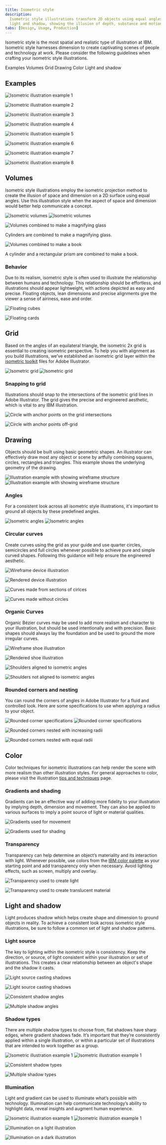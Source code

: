 ```yaml
---
title: Isometric style
description:
  Isometric style illustrations transform 2D objects using equal angles, color,
  light and shadow, showing the illusion of depth, substance and motion.
tabs: [Design, Usage, Production]
---
```


<PageDescription>

Isometric style is the most spatial and realistic type of illustration at IBM.
Isometric style harnesses dimension to create captivating scenes of people and
technology at work. Please consider the following guidelines when crafting your
isometric style illustrations.

</PageDescription>

<AnchorLinks>
  <AnchorLink>Examples</AnchorLink>
  <AnchorLink>Volumes</AnchorLink>
  <AnchorLink>Grid</AnchorLink>
  <AnchorLink>Drawing</AnchorLink>
  <AnchorLink>Color</AnchorLink>
  <AnchorLink>Light and shadow</AnchorLink>
</AnchorLinks>

## Examples

![Isometric illustration example 1](./images/Gallery1.png)

<Row className="mock-gallery">

<Column colMd={4} colLg={4}>

![Isometric illustration example 2](./images/Gallery2.png)

</Column>

<Column colMd={4} colLg={4}>

![Isometric illustration example 3](./images/Gallery3.png)

</Column>

<Column colMd={4} colLg={4}>

![Isometric illustration example 4](./images/Gallery4.png)

</Column>

</Row>

![Isometric illustration example 5](./images/Gallery5.svg)

<Row className="mock-gallery">

<Column colMd={4} colLg={4}>

![Isometric illustration example 6](./images/Gallery6.svg)

</Column>

<Column colMd={4} colLg={4}>

![Isometric illustration example 7](./images/Gallery7.png)

</Column>

<Column colMd={4} colLg={4}>

![Isometric illustration example 8](./images/Gallery8.png)

</Column>

</Row>

## Volumes

Isometric style illustrations employ the isometric projection method to create
the illusion of space and dimension on a 2D surface using equal angles. Use this
illustration style when the aspect of space and dimension would better help
communicate a concept.

<ArtDirection>

![Isometric volumes](./images/Volumes_Mobile.png)
![Isometric volumes](./images/Volumes.png)

</ArtDirection>

<Row className="mock-gallery">

<Column colMd={4} colLg={4}>

![Volumes combined to make a magnifying glass](./images/Volumes_Example1.svg)

<Caption>Cylinders are combined to make a magnifying glass.</Caption>

</Column>

<Column colMd={4} colLg={4}>

![Volumes combined to make a book](./images/Volumes_Example2.svg)

<Caption>
  A cylinder and a rectangular prism are combined to make a book.
</Caption>

</Column>

</Row>

### Behavior

Due to its realism, isometric style is often used to illustrate the relationship
between humans and technology. This relationship should be effortless, and
illustrations should appear lightweight, with actions depicted as easy and
precise. Floating objects, lean dimensions and precise alignments give the
viewer a sense of airiness, ease and order.

<Row className="mock-gallery">

<Column colMd={4} colLg={4}>

![Floating cubes](./images/Behavior1.png)

</Column>

<Column colMd={4} colLg={4}>

![Floating cards](./images/Behavior2.png)

</Column>

</Row>

## Grid

Based on the angles of an equilateral triangle, the isometric 2x grid is
essential to creating isometric perspective. To help you with alignment as you
build illustrations, we’ve established an isometric grid layer within the
[isometric toolkit]() files for Adobe Illustrator.

<ArtDirection>

![Isometric grid](./images/IsometricGrid_Mobile.svg)
![Isometric grid](./images/IsometricGrid.svg)

</ArtDirection>

### Snapping to grid

Illustrations should snap to the intersections of the isometric grid lines in
Adobe Illustrator. The grid gives the precise and engineered aesthetic, which is
vital to any IBM illustration.

<DoDontRow>

<DoDont caption="Do make sure the anchor point lands clearly on intersecting grid lines.">

![Circle with anchor points on the grid intersections](./images/Snapping_Do.svg)

</DoDont>

<DoDont type="dont" caption="Don’t place anchor points off-grid unless absolutely necessary.">

![Circle with anchor points off-grid](./images/Snapping_Dont.svg)

</DoDont>

</DoDontRow>

## Drawing

Objects should be built using basic geometric shapes. An illustrator can
effectively draw most any object or scene by artfully combining squares,
circles, rectangles and triangles. This example shows the underlying geometry of
the drawing.

<ArtDirection>

![Illustration example with showing wireframe structure](./images/Drawing_Mobile.svg)
![Illustration example with showing wireframe structure](./images/Drawing.svg)

</ArtDirection>

### Angles

For a consistent look across all isometric style illustrations, it's important
to ground all objects by these predefined angles.

<ArtDirection>

![Isometric angles](./images/Angles_Mobile.svg)
![Isometric angles](./images/Angles.svg)

</ArtDirection>

### Circular curves

Create curves using the grid as your guide and use quarter circles, semicircles
and full circles whenever possible to achieve pure and simple curved shapes.
Following this guidance will help ensure the engineered aesthetic.

<Row className="mock-gallery">

<Column colMd={4} colLg={6}>

![Wireframe device illustration](./images/CircularCurves1.svg)

</Column>

<Column colMd={4} colLg={6}>

![Rendered device illustration](./images/CircularCurves2.svg)

</Column>

</Row>

<DoDontRow>
<DoDont caption="Do use clear and regular curves when possible.">

![Curves made from sections of cirlces](./images/CircularCurves_Do.svg)

</DoDont>
<DoDont type="dont" caption="Don’t use irregular curves if they can be avoided.">

![Curves made without circles](./images/CircularCurves_Dont.svg)

</DoDont>
</DoDontRow>

### Organic Curves

Organic Bézier curves may be used to add more realism and character to your
illustration, but should be used intentionally and with precision. Basic shapes
should always lay the foundation and be used to ground the more irregular
curves.

<Row className="mock-gallery">

<Column colMd={4} colLg={6}>

![Wireframe shoe illustration](./images/OrganicCurves1.svg)

</Column>

<Column colMd={4} colLg={6}>

![Rendered shoe illustration](./images/OrganicCurves2.svg)

</Column>

</Row>

<DoDontRow>
<DoDont caption="Always use isometric angles as the foundation when drawing organic curves.">

![Shoulders aligned to isometric angles](./images/OrganicCurves_Do.svg)

</DoDont>
<DoDont type="dont" caption="Don’t use non-isometric angles for primary elements that should align to the grid.">

![Shoulders not aligned to isometric angles](./images/OrganicCurves_Dont.svg)

</DoDont>
</DoDontRow>

### Rounded corners and nesting

You can round the corners of angles in Adobe Illustrator for a fluid and
controlled look. Here are some specifications to use when applying a radius to
your object.

<ArtDirection>

![Rounded corner specifications](./images/RoundedCorners_Mobile.svg)
![Rounded corner specifications](./images/RoundedCorners.svg)

</ArtDirection>

<DoDontRow>
<DoDont caption="Nested lines that curve should remain equally spaced with increasing radii.">

![Rounded corners nested with increasing radii](./images/RoundedCorners_Do.svg)

</DoDont>
<DoDont type="dont" caption="Avoid the use of different corner radii in a nested design.">

![Rounded corners nested with equal radii](./images/RoundedCorners_Dont.svg)

</DoDont>
</DoDontRow>

## Color

Color techniques for isometric illustrations can help render the scene with more
realism than other illustration styles. For general approaches to color, please
visit the illustration [tips and techniques](/illustration/tips-and-techniques)
page.

### Gradients and shading

Gradients can be an effective way of adding more fidelity to your illustration
by implying depth, dimension and movement. They can also be applied to various
surfaces to imply a point source of light or material qualities.

<Row className="mock-gallery">

<Column colMd={4} colLg={4}>

![Gradients used for movement](./images/Gradients1.svg)

</Column>

<Column colMd={4} colLg={4}>

![Gradients used for shading](./images/Gradients2.svg)

</Column>

</Row>

### Transparency

Transparency can help determine an object’s materiality and its interaction with
light. Whenever possible, use colors from the
[IBM color palette](https://www.ibm.com/design/language/color) as your starting
point and add transparency only when necessary. Avoid lighting effects, such as
screen, multiply and overlay.

<Row className="mock-gallery">

<Column colMd={4} colLg={4}>

![Transparency used to create light](./images/Transparency1.svg)

</Column>

<Column colMd={4} colLg={4}>

![Transparency used to create translucent material](./images/Transparency2.png)

</Column>

</Row>

## Light and shadow

Light produces shadow which helps create shape and dimension to ground objects
in reality. To achieve a consistent look across isometric style illustrations,
be sure to follow a common set of light and shadow patterns.

### Light source

The key to lighting within the isometric style is consistency. Keep the
direction, or source, of light consistent within your illustration or set of
illustrations. This creates a clear relationship between an object's shape and
the shadow it casts.

<Row className="mock-gallery">

<Column colMd={3} colLg={6}>

![Light source casting shadows](./images/LightSource1.svg)

</Column>

<Column colMd={3} colLg={6}>

![Light source casting shadows](./images/LightSource2.svg)

</Column>

</Row>

<DoDontRow>
<DoDont caption="Use a single light source throughout an illustration.">

![Consistent shadow angles](./images/LightSource_Do.svg)

</DoDont>
<DoDont type="dont" caption="Don’t imply multiple light sources by using various shadow angles.">

![Multiple shadow angles](./images/LightSource_Dont.svg)

</DoDont>
</DoDontRow>

### Shadow types

There are multiple shadow types to choose from, flat shadows have sharp edges,
where gradient shadows fade. It’s important that they’re consistently applied
within a single illustration, or within a particular set of illustrations that
are intended to work together as a group.

<ArtDirection>

![Isometric illustration example 1](./images/ShadowType_Mobile.svg)
![Isometric illustration example 1](./images/ShadowType.svg)

</ArtDirection>

<DoDontRow>
<DoDont caption="Use consistent shadow styles throughout an illustration.">

![Consistent shadow types](./images/ShadowType_Do.svg)

</DoDont>
<DoDont type="dont" caption="Avoid the use of different corner radii in a nested design.">

![Multiple shadow types](./images/ShadowType_Dont.svg)

</DoDont>
</DoDontRow>

### Illumination

Light and gradient can be used to illuminate what’s possible with technology.
Illumination can help communicate technology’s ability to highlight data, reveal
insights and augment human experience.

<ArtDirection>

![Isometric illustration example 1](./images/Illumination_mobile.png)
![Isometric illustration example 1](./images/Illumination.png)

</ArtDirection>

<Row className="mock-gallery">

<Column colMd={4} colLg={4}>

![Illumination on a light illustration](./images/Illumination1.png)

</Column>

<Column colMd={4} colLg={4}>

![Illumination on a dark illustration](./images/Illumination2.svg)

</Column>

</Row>
